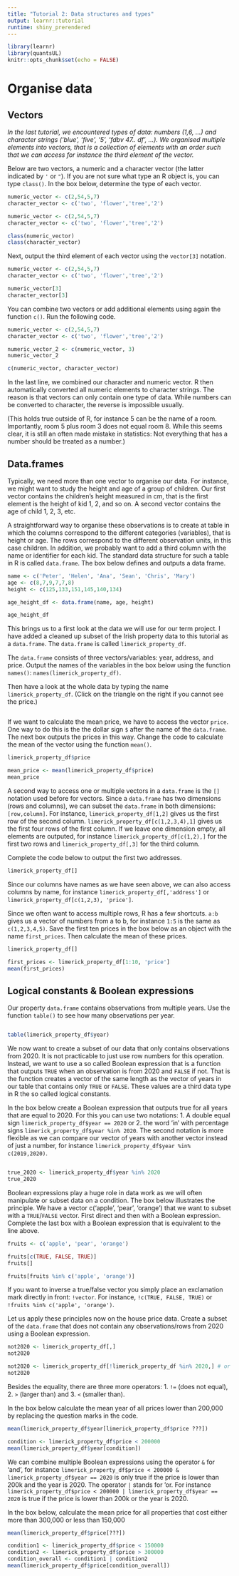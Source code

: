 ```yaml
---
title: "Tutorial 2: Data structures and types"
output: learnr::tutorial
runtime: shiny_prerendered
---
```


```r
library(learnr)
library(quantsUL)
knitr::opts_chunk$set(echo = FALSE)
```


#  Organise data

## Vectors

*In the last tutorial, we encountered types of data: numbers (1,6, ...) and character strings ('blue', 'five', '5', 'fdbv 47.. df', ...). We organised multiple elements into vectors, that is a collection of elements with an order such that we can access for instance the third element of the vector.*

Below are two vectors, a numeric and  a character vector (the latter indicated by `'` or `"`). If you are not sure what type an R object is, you can type `class()`. In the box below, determine the type of each vector.

```r

numeric_vector <- c(2,54,5,7)
character_vector <- c('two', 'flower','tree','2')

```


```r
numeric_vector <- c(2,54,5,7)
character_vector <- c('two', 'flower','tree','2')

class(numeric_vector)
class(character_vector)
```

Next, output the third element of each vector using the `vector[3]` notation.

```r

numeric_vector <- c(2,54,5,7)
character_vector <- c('two', 'flower','tree','2')

```


```r

numeric_vector[3]
character_vector[3]
```


You can combine two vectors or add additional elements using again the function `c()`. Run the following code.

```r

numeric_vector <- c(2,54,5,7)
character_vector <- c('two', 'flower','tree','2')

numeric_vector_2 <- c(numeric_vector, 3)
numeric_vector_2

c(numeric_vector, character_vector)
```

In the last line, we combined our character and numeric vector. R then automatically converted all numeric elements to character strings. The reason is that vectors can only contain one type of data. While numbers can be converted to character, the reverse is impossible usually. 

(This holds true outside of R, for instance 5 can be the name of a room. Importantly, room 5 plus room 3 does not equal room 8. While this seems clear, it is still an often made mistake in statistics: Not everything that has a number should be treated as a number.)



## Data.frames

Typically, we need more than one vector to organise our data. For instance, we might want to study the height and age of a group of children. Our first vector contains the children's height measured in cm, that is the first element is the height of kid 1, 2, and so on. A second vector contains the age of child 1, 2, 3, etc. 

A straightforward way to organise these observations is to create at table in which the columns correspond to the different categories (variables), that is height or age. The rows correspond to the different observation units, in this case children. In addition, we probably want to add a third column with the name or identifier for each kid. The standard data structure for such a table in R is called `data.frame`. The box below defines and outputs a data frame.


```r

name <- c('Peter', 'Helen', 'Ana', 'Sean', 'Chris', 'Mary')
age <- c(8,7,9,7,7,8)
height <- c(125,133,151,145,140,134)

age_height_df <- data.frame(name, age, height)

age_height_df
```

This brings us to a first look at the data we will use for our term project. I have added a cleaned up subset of the Irish property data to this tutorial as a `data.frame`. The `data.frame` is called `limerick_property_df`. 

The `data.frame` consists of three vectors/variables: year, address, and price. Output the names of the variables in the box below using the function `names()`: `names(limerick_property_df)`.

Then have a look at the whole data by typing the name `limerick_property_df`. (Click on the triangle on the right if you cannot see the price.) 

```r


```

If we want to calculate the mean price, we have to access the vector `price`. One way to do this is the the dollar sign `$` after the name of the `data.frame`. The next box outputs the prices in this way. Change the code to calculate the mean of the vector using the function `mean()`.

```r
limerick_property_df$price

```

```r
mean_price <- mean(limerick_property_df$price)
mean_price
```

A second way to access one or multiple vectors in a `data.frame` is the `[]` notation used before for vectors. Since a `data.frame` has two dimensions (rows and columns), we can subset the `data.frame` in both dimensions: `[row,column]`. For instance, `limerick_property_df[1,2]` gives us the first row of the second column. `limerick_property_df[c(1,2,3,4),1]` gives us the first four rows of the first column. If we leave one dimension empty, all elements are outputed, for instance `limerick_property_df[c(1,2),]` for the first two rows and `limerick_property_df[,3]` for the third column.

Complete the code below to output the first two addresses.

```r
limerick_property_df[]

```

Since our columns have names as we have seen above, we can also access columns by name, for instance `limerick_property_df[,'address']` or `limerick_property_df[c(1,2,3), 'price']`. 

Since we often want to access multiple rows, R has a few shortcuts. `a:b` gives us a vector of numbers from a to b, for instance `1:5` is the same as `c(1,2,3,4,5)`. Save the first ten prices in the box below as an object with the name `first_prices`. Then calculate the mean of these prices.

```r
limerick_property_df[]

```

```r
first_prices <- limerick_property_df[1:10, 'price']
mean(first_prices)

```

## Logical constants & Boolean expressions

Our property `data.frame` contains observations from multiple years. Use the function `table()` to see how many observations per year.

```r


```

```r
table(limerick_property_df$year)

```

We now want to create a subset of our data that only contains observations from 2020. It is not practicable to just use row numbers for this operation. Instead, we want to use a so called Boolean expression that is a function that outputs `TRUE` when an observation is from 2020 and `FALSE` if not. That is the function creates a vector of the same length as the vector of years in our table that contains only `TRUE` or `FALSE`. These values are a third data type in R the so called logical constants.

In the box below create a Boolean expression that outputs true for all years that are equal to 2020. For this you can use two notations: 1. A double equal sign `limerick_property_df$year == 2020` or 2. the word 'in' with percentage signs `limerick_property_df$year %in% 2020`. The second notation is more flexible as we can compare our vector of years with another vector instead of just a number, for instance `limerick_property_df$year %in% c(2019,2020)`.

```r


```

```r
true_2020 <- limerick_property_df$year %in% 2020
true_2020
```


Boolean expressions play a huge role in data work as we will often manipulate or subset data on a condition. The box below illustrates the principle. We have a vector c('apple', 'pear', 'orange') that we want to subset with a `TRUE`/`FALSE` vector. First direct and then with a Boolean expression. Complete the last box with a Boolean expression that is equivalent to the line above.

```r
fruits <- c('apple', 'pear', 'orange')

fruits[c(TRUE, FALSE, TRUE)]
fruits[]

```

```r
fruits[fruits %in% c('apple', 'orange')]

```

If you want to inverse a true/false vector you simply place an exclamation mark directly in front: `!vector`. For instance, `!c(TRUE, FALSE, TRUE)` or `!fruits %in% c('apple', 'orange')`.

Let us apply these principles now on the house price data. Create a subset of the `data.frame` that does not contain any observations/rows from 2020 using a Boolean expression. 

```r
not2020 <- limerick_property_df[,]
not2020
```

```r
not2020 <- limerick_property_df[!limerick_property_df %in% 2020,] # or limerick_property_df %in% c(2018, 2019, 2021, 2022)
not2020
```

Besides the equality, there are three more operators: 1. `!=` (does not equal), 2. `>` (larger than) and 3. `<` (smaller than).

In the box below calculate the mean year of all prices lower than 200,000 by replacing the question marks in the code.

```r
mean(limerick_property_df$year[limerick_property_df$price ???])

```

```r
condition <- limerick_property_df$price < 200000
mean(limerick_property_df$year[condition])
```

We can combine multiple Boolean expressions using the operator `&` for 'and', for instance `limerick_property_df$price < 200000 & limerick_property_df$year == 2020` is only true if the price is lower than 200k and the year is 2020. The operator `|` stands for 'or. For instance `limerick_property_df$price < 200000 | limerick_property_df$year == 2020` is true if the price is lower than 200k or the year is 2020.

In the box below, calculate the mean price for all properties that cost either more than 300,000 or less than 150,000

```r
mean(limerick_property_df$price[???])

```

```r
condition1 <- limerick_property_df$price < 150000 
condition2 <- limerick_property_df$price > 300000
condition_overall <- condition1 | condition2
mean(limerick_property_df$price[condition_overall])
```

